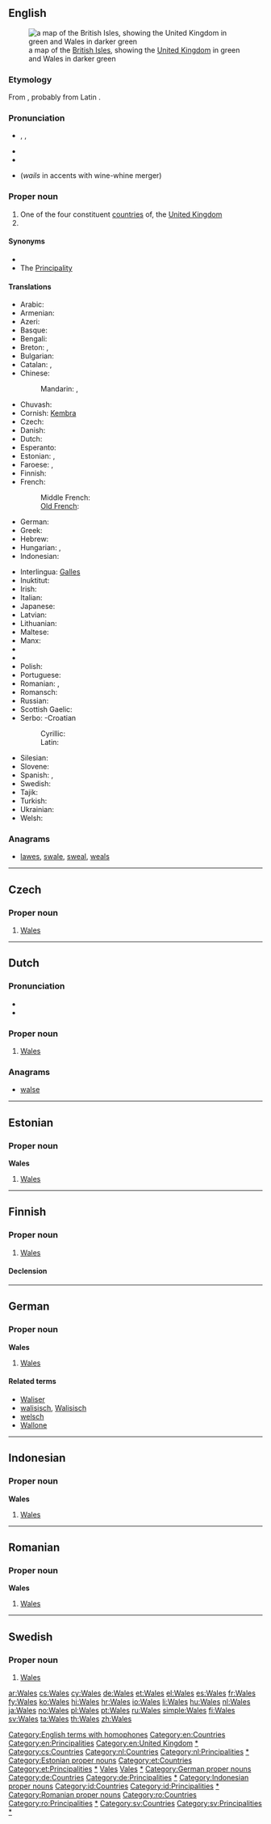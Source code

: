 {{also|wales}}
==English==
[[Image:UK wales.png|thumb|a map of the [[British Isles]], showing the [[United Kingdom]] in green and Wales in darker green]]

===Etymology===
From {{proto|Germanic|walhaz|foreigner}}, probably from Latin {{term|Volcae}}.

===Pronunciation===
* {{a|UK|US}} {{enPR|wālz}}, {{IPA|/weɪlz/}}, {{X-SAMPA|/weIlz/}}
* {{audio|en-us-Wales.ogg|Audio (US)}}
* {{rhymes|eɪlz}}
* {{homophones|whales|wails}} (''wails'' in accents with wine-whine merger)

===Proper noun===
{{en-proper noun}}

# One of the four constituent [[countries]] of, the [[United Kingdom]]
# {{surname}}

====Synonyms====
* {{l|en|Welshland}}
* The [[Principality]] {{qualifier|UK government}}

====Translations====
{{trans-top|a constituent nation of the UK}}
* Arabic: {{t|ar|ويلز|f|tr=wilz}}
* Armenian: {{t-|hy|Ուելս|tr=Uels}}
* Azeri: {{t|az|Uels|xs=Azeri}}
* Basque: {{t+|eu|Gales|xs=Basque}}
* Bengali: {{t-|bn|ওয়েল্‌স্‌}}
* Breton: {{t+|br|Kembre|xs=Breton}}, {{t|br|Bro-Gembre|xs=Breton}}
* Bulgarian: {{t|bg|Уелс|tr=Uéls}}
* Catalan: {{t-|ca|Gal·les|m}}, {{t|ca|pais de Gal·les|m}}
* Chinese:
*: Mandarin: {{t-|cmn|威爾士|sc=Hani}}, {{t-|cmn|威尔士|tr=Wēiěrshì|sc=Hani}}
* Chuvash: {{tø|cv|Уэльс|tr=Uɛl’s|sc=Cyrl}}
* Cornish: [[Kembra]]
* Czech: {{t|cs|Wales|m}}
* Danish: {{t-|da|Wales}}
* Dutch: {{t+|nl|Wales|n}}
* Esperanto: {{t|eo|Kimrio}}
* Estonian: {{t+|et|Wales}}, {{t|et|Kõmrimaa}}
* Faroese: {{t-|fo|Wales|xs=Faroese}}, {{t-|fo|Kymru|xs=Faroese}}
* Finnish: {{t+|fi|Wales}}
* French: {{t+|fr|Pays de Galles|m}}
*: Middle French: {{tø|frm|Galles|f}}
*: [[Old French]]: {{tø|fro|Gales|f}}
* German: {{t+|de|Wales|n}}
* Greek: {{t+|el|Ουαλία|f|tr=Oualía}}
* Hebrew: {{t|he|וולס|tr=vols}}
* Hungarian: {{t+|hu|Wales}}, {{t|hu|Velsz}} {{qualifier|poetic, archaic}}
* Indonesian: {{t-|id|Wales|xs=Indonesian}}
{{trans-mid}}
* Interlingua: [[Galles]]
* Inuktitut: {{t|iu|ᐆᐃᓪᔅ|tr=Uuils|sc=Cans}}
* Irish: {{t|ga|Breatain Bheag|f|alt=an Bhreatain Bheag|xs=Irish}}
* Italian: {{t+|it|Galles}}
* Japanese: {{t+|ja|ウェールズ|tr=Wēruzu}}
* Latvian: {{t|lv|Velsa|f|xs=Latvian}}
* Lithuanian: {{t|lt|Velsas|m|xs=Lithuanian}}
* Maltese: {{t-|mt|Wales|xs=Maltese}}
* Manx: {{t|gv|Bretyn}}
* {{trreq|ang}}
* {{trreq|non}}
* Polish: {{t+|pl|Walia|f}}
* Portuguese: {{t+|pt|País de Gales|m}}
* Romanian: {{t|ro|Țara Galilor|f}}, {{t-|ro|Wales|n}}
* Romansch: {{t|rm|Valisa|f}}
* Russian: {{t-|ru|Уэльс|m|tr=Uɛ́l’s}}
* Scottish Gaelic: {{t|gd|Cuimrigh|f|alt=A' Chuimrigh}}
* Serbo: -Croatian
*: Cyrillic: {{t|sh|Велш|sc=Cyrl}}
*: Latin: {{t|sh|Velš|sc=Latn}}
* Silesian: {{tø|szl|Walijo|f}}
* Slovene: {{t-|sl|Wales|m}}
* Spanish: {{t+|es|Gales}}, {{t-|es|País de Gales|m}}
* Swedish: {{t+|sv|Wales}}
* Tajik: {{t|tg|Уелс|sc=Cyrl|xs=Tajik}}
* Turkish: {{t+|tr|Galler}}
* Ukrainian: {{t|uk|Уельс|m|tr=Uel’s|xs=Ukrainian}}
* Welsh: {{t+|cy|Cymru|f|xs=Welsh}}
{{trans-bottom}}

{{trans-top|surname}}
{{trans-mid}}
{{trans-bottom}}

===Anagrams===
* [[lawes#English|lawes]], [[swale#English|swale]], [[sweal#English|sweal]], [[weals#English|weals]]

[[Category:English terms with homophones]]
[[Category:en:Countries]]
[[Category:en:Principalities]]
[[Category:en:United Kingdom]]
[[Category:en:Wales|*]]

----

==Czech==

===Proper noun===
{{head|cs|proper noun|g=m}}

# [[#English|Wales]]

[[Category:cs:Countries]]

----

==Dutch==
{{wikipedia|lang=nl}}

===Pronunciation===
* {{IPA|/ʋeːls/|lang=nl}}
* {{rhymes|eːls|lang=nl}}

===Proper noun===
{{head|nl|proper noun|g=n}}

# [[#English|Wales]] {{gloss|country}}

===Anagrams===
* [[walse#Dutch|walse]]

[[Category:nl:Countries]]
[[Category:nl:Principalities]]
[[Category:nl:Wales|*]]

----

==Estonian==

===Proper noun===
'''Wales'''

# [[#English|Wales]]

[[Category:Estonian proper nouns]]
[[Category:et:Countries]]
[[Category:et:Principalities]]
[[Category:et:Wales|*]]

----

==Finnish==

===Proper noun===
{{head|fi|proper noun|sort=Vales}}

# [[#English|Wales]]

====Declension====
{{fi-decl-risti|Wales|nopl=1}}

[[Category:fi:Countries|Vales]]
[[Category:fi:Principalities|Vales]]
[[Category:fi:Wales|*]]

----

==German==

===Proper noun===
'''Wales''' {{n}}

# [[#English|Wales]]

====Related terms====
* [[Waliser]]
* [[walisisch]], [[Walisisch]]
* [[welsch]]
* [[Wallone]]

[[Category:German proper nouns]]
[[Category:de:Countries]]
[[Category:de:Principalities]]
[[Category:de:Wales|*]]

----

==Indonesian==

===Proper noun===
'''Wales'''

# [[#English|Wales]]

[[Category:Indonesian proper nouns]]
[[Category:id:Countries]]
[[Category:id:Principalities]]
[[Category:id:Wales|*]]

----

==Romanian==

===Proper noun===
'''Wales'''

# [[#English|Wales]]

[[Category:Romanian proper nouns]]
[[Category:ro:Countries]]
[[Category:ro:Principalities]]
[[Category:ro:Wales|*]]

----

==Swedish==

===Proper noun===
{{head|sv|proper noun}}

# [[#English|Wales]]

[[Category:sv:Countries]]
[[Category:sv:Principalities]]
[[Category:sv:Wales|*]]

[[ar:Wales]]
[[cs:Wales]]
[[cy:Wales]]
[[de:Wales]]
[[et:Wales]]
[[el:Wales]]
[[es:Wales]]
[[fr:Wales]]
[[fy:Wales]]
[[ko:Wales]]
[[hi:Wales]]
[[hr:Wales]]
[[io:Wales]]
[[li:Wales]]
[[hu:Wales]]
[[nl:Wales]]
[[ja:Wales]]
[[no:Wales]]
[[pl:Wales]]
[[pt:Wales]]
[[ru:Wales]]
[[simple:Wales]]
[[fi:Wales]]
[[sv:Wales]]
[[ta:Wales]]
[[th:Wales]]
[[zh:Wales]]